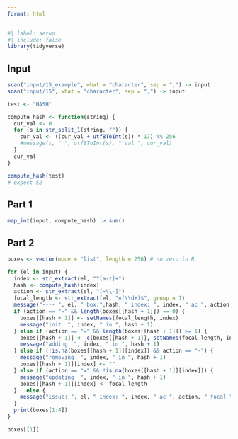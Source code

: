 ```yaml
---
format: html
---
```


```r
#| label: setup
#| include: false
library(tidyverse)
```

## Input

```r
scan("input/15_example", what = "character", sep = ",") -> input
scan("input/15", what = "character", sep = ",") -> input
```



```r
test <- "HASH"

compute_hash <- function(string) {
  cur_val <- 0
  for (s in str_split_1(string, "")) {
    cur_val <- ((cur_val + utf8ToInt(s)) * 17) %% 256
    #message(s, " ", utf8ToInt(s), " val ", cur_val)
  }
  cur_val
}

compute_hash(test)
# expect 52

```


## Part 1

```r
map_int(input, compute_hash) |> sum()
```


## Part 2

```r
boxes <- vector(mode = "list", length = 256) # no zero in R

for (el in input) {
  index <- str_extract(el, "^[a-z]+")
  hash <- compute_hash(index)
  action <- str_extract(el, "[=\\-]")
  focal_length <- str_extract(el, "=(\\d+)$", group = 1)
  message("---- ", el, " box:",hash, " index: ", index, " ac ", action, " focal ", focal_length)
  if (action == "=" && length(boxes[[hash + 1]]) == 0) {
    boxes[[hash + 1]] <- setNames(focal_length, index)
    message("init  ", index, " in ", hash + 1)
  } else if (action == "=" && length(boxes[[hash + 1]]) >= 1) {
    boxes[[hash + 1]] <- c(boxes[[hash + 1]], setNames(focal_length, index))
    message("adding  ", index, " in ", hash + 1)
  } else if (!is.na(boxes[[hash + 1]][index]) && action == "-") {
    message("removing  ", index, " in ", hash + 1)
    boxes[[hash + 1]][index] <- ""
  } else if (action == "=" && !is.na(boxes[[hash + 1]][index])) {
    message("updating  ", index, " in ", hash + 1)
    boxes[[hash + 1]][index] <- focal_length
  }   else {
    message("issue: ", el, " index: ", index, " ac ", action, " focal ", focal_length)
  }
  print(boxes[1:4])
}

boxes[[1]]
```

